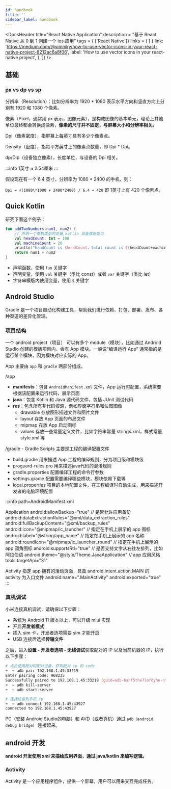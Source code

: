 ```yaml
---
id: handbook
title: ''
sidebar_label: handbook
---
```



<DocsHeader
  title="React Native Application"
  description = "基于 React Native 从 0 到 1 创建一个 ios 应用"
  tags = { ['React Native']}
  links = {
    [
      {
        link: 'https://medium.com/@vimniky/how-to-use-vector-icons-in-your-react-native-project-8212ac6a8f06',
        label: 'How to use vector icons in your react-native project',
      },
  ]} />


## 基础

### px vs dp vs sp

分辨率（Resolution）：比如分辨率为 1920 * 1080 表示水平方向和竖直方向上分别有 1920 和 1080 个像素。

像素（Pixel，通常用 px 表示，图像元素），是构成图像的基本单元，理论上其他单位最终都会转换成像素，**像素的尺寸并不固定，与屏幕大小和分辨率相关。**

Dpi（像素密度），指屏幕上每英寸具有多少个像素点。

Density（密度），指每平方英寸上的像素点数量，即 Dpi * Dpi。

dp/Dip（设备独立像素），长度单位，与设备的 Dpi 相关。

:::info
1英寸 ≈ 2.54厘米
:::

假设现在有一个 6.4 英寸，分辨率为 1080 * 2400 的手机，则：

`Dpi = √(1080\*1080 + 2400*2400) / 6.4 ≈ 420` 即 1英寸上有 420 个像素点。





## Quick Kotlin


研究下面这个例子：
 
```kt
fun addTwoNumbers(num1, num2) {
    // 声明一个整数类型的变量,kotlin 具备推断能力
    val headCount: Int = 100
    val machineCount = 20
    println("headCount is $headCount，total count is ${headCount+machineCount}")
    return num1 + num2
}
```

- 声明函数，使用 `fun` 关键字
- 声明变量，使用 `val` 关键字（类比 const）或者 `var` 关键字（类比 let）
- 字符串模版内使用变量，使用 `$` 关键字

## Android Studio

Gradle 是一个项目自动化构建工具，帮助我们进行依赖、打包、部署、发布、各种渠道的差异化管理。

### 项目结构

一个 android project（项目） 可以有多个 module（模块），比如通过 Android Studio 创建的模版项目内，会有 App 模块。一般说“编译运行 App” 通常指的是运行某个模块，因为模块对应实际的 App。

App 主要由 `app` 和 `gradle` 两部分组成。

/app
- **manifests**：包含 `AndroidManifest.xml` 文件，App 运行时配置，系统需要根据该配置来运行代码，展示页面
- **java**：包含 Kotlin 和 Java 源代码文件，包括 JUnit 测试代码
- **res**：包含所有非代码资源，例如界面字符串和位图图像
  - drawable 存放图形描述文件和图片文件
  - layout 存放 App 页面的布局文件
  - mipmap 存放 App 启动图标
  - values 存放一些常量定义文件，比如字符串常量 strings.xml，样式常量 style.xml 等

/gradle - Gradle Scripts 主要是工程的编译配置文件
- build.gradle 用来描述 App 工程的编译规则，分为项目级和模块级
- proguard-rules.pro 用来描述java代码的混淆规则
- gradle.properties 配置编译工程的命令行参数
- settings.gradle 配置需要编译哪些模块，模块依赖下载等
- local.properties 项目的本地配置文件，在工程编译时自动生成，用来描述开发者的电脑环境配置


:::info path=AndroidManifest.xml

Application
  android:allowBackup="true" // 是否允许应用备份
  android:dataExtractionRules="@xml/data_extraction_rules"
  android:fullBackupContent="@xml/backup_rules"
  android:icon="@mipmap/ic_launcher" // 指定在手机上展示的 app 图标
  android:label="@string/app_name" // 指定在手机上展示的 app 名称
  android:roundIcon="@mipmap/ic_launcher_round" // 指定在手机上展示的 app 圆角图标
  android:supportsRtl="true" // 是否支持文字从右往左排列，比如阿拉伯语
  android:theme="@style/Theme.JavaApplication" // app 应用风格
  tools:targetApi="31"

Activity 指定 app 拥有的活动页面，具备 android.intent.action.MAIN 的 activity 为入口文件
  android:name=".MainActivity"
  android:exported="true"
:::


### 真机调试

小米连接真机调试，请确保以下步骤：

- 系统为 Android 11 版本以上，可以升级 miui 实现
- 开启**开发者模式**
- 插入 sim 卡，开发者选项需要 sim 才能开启
- USB 连接后选择**传输文件**

之后，进入**设置 - 开发者选项 - 无线调试**获取配对的 IP 以及当前机器的 IP，执行以下步骤：

```sh
# 点击使用配对码配对设备，获取配对 ip 和 code
➜  ~ adb pair 192.168.1.45:33219
Enter pairing code: 968235
Successfully paired to 192.168.1.45:33219 [guid=adb-banf5the7lofdyhu-ntWvHq]
➜  ~ adb kill-server
➜  ~ adb start-server

# 连接设备到手机 ip
➜  ~ adb connect 192.168.1.45:43927
connected to 192.168.1.45:43927
```

PC（安装 Android Studio的电脑）和 AVD（或者真机）通过 `adb（android debug bridge）` 连接起来。

## android 开发

**android 开发使用 xml 来描绘应用界面，通过 java/kotlin 来编写逻辑。**

### Activity

Activity 是一个应用程序组件，提供一个屏幕，用户可以用来交互完成任务。